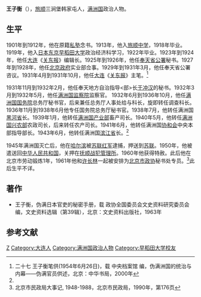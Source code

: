 '''王子衡'''（{{bd|1896年||？|}}），[[旅顺|旅顺]]三涧堡韩家屯人，[[满洲国|满洲国]]政治人物。

==生平==
1901年到1912年，他在原籍[[私塾|私塾]]念书。1913年，他入[[旅顺中学|旅顺中学]]，1918年毕业。1919年，他入[[日本|日本]][[东京|东京]][[早稻田大学|早稻田大学]]政治经济科学习，1922年毕业。1923年到1924年，他任[[大连|大连]]《[[关东报|关东报]]》编辑长。1925年到1926年，他任[[奉天省公署|奉天省公署]]秘书。1927年到1928年，他任[[中华民国北京政府|北京政府]]实业部佥事。1929年到1931年3月，他任奉天省公署咨议。1931年4月到1931年10月，他任[[大连|大连]]《[[关东报|关东报]]》主笔。<ref name=wzh>二十七 王子衡笔供(1954年6月26日)，载 中央档案馆 编，伪满洲国的统治与内幕——伪满官员供述，北京：中华书局，2000年</ref>

1931年11月到1932年2月，他任奉天地方自治指导<部>长[[于冲汉|于冲汉]]的秘书。1932年3月到1932年5月，他任[[满洲国监察院|满洲国监察院]]监察官。
1932年6月到1936年10月，他任[[满洲国国务院|满洲国国务院]]总务厅秘书官，后来兼任总务厅人事处给与科长，旋即转任调查科长。1936年11月到1938年6月他专任国务院总务厅秘书官。1938年7月，他转任满洲国[[黑河省|黑河省]]长。1939年1月，他转任[[满洲国产业部|满洲国产业部]]畜产司长。1940年5月，他转任[[满洲国兴农部|满洲国兴农部]]农政司长，后来转任农产司长。1941年6月，他转任满洲国[[协和会|协和会]]中央本部指导部长。1943年6月，他转任满洲国[[滨江省|滨江省]]长。<ref name=wzh/>

1945年满洲国灭亡后，他在[[哈尔滨|哈尔滨]]被[[苏联红军|苏联红军]]逮捕，押送到[[苏联|苏联]]。1950年，他被遣送回[[中华人民共和国|中华人民共和国]]，关押在[[抚顺战犯管理所|抚顺战犯管理所]]。1960年他获得特赦。此后他在北京市劳动锻炼1年，1961年他和[[许长林|许长林]]一起被安排为[[北京市政协|北京市政协]]秘书处专员。<ref>北京市民政局大事记, 1948-1988，北京市民政局，1990年，第176页</ref>此后生平不详。

==著作==
*王子衡，伪满日本官吏的秘密手册，载 政协全国委员会文史资料研究委员会编，文史资料选辑（第39辑），北京：文史资料出版社，1963年

==参考文献==
{{reflist}}

{{DEFAULTSORT:Wang王}}
[[Category:王姓|Z]]
[[Category:大连人|Category:大连人]]
[[Category:满洲国政治人物|Category:满洲国政治人物]]
[[Category:早稻田大学校友|Category:早稻田大学校友]]
